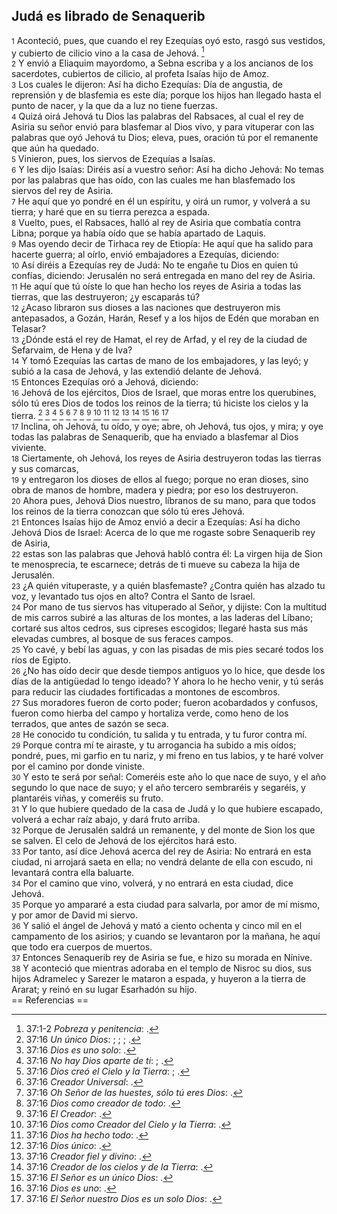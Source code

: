 == Judá es librado de Senaquerib ==

{{anchor|1}} <small>1</small> Aconteció, pues, que cuando el rey Ezequías oyó esto, rasgó sus vestidos, y cubierto de cilicio vino a la casa de Jehová. <ref>37:1-2 ''Pobreza y penitencia'': {{lib|LU|89|3|3}}.</ref><br>
{{anchor|2}} <small>2</small> Y envió a Eliaquim mayordomo, a Sebna escriba y a los ancianos de los sacerdotes, cubiertos de cilicio, al profeta Isaías hijo de Amoz.<br>
{{anchor|3}} <small>3</small> Los cuales le dijeron: Así ha dicho Ezequías: Día de angustia, de reprensión y de blasfemia es este día; porque los hijos han llegado hasta el punto de nacer, y la que da a luz no tiene fuerzas.<br>
{{anchor|4}} <small>4</small> Quizá oirá Jehová tu Dios las palabras del Rabsaces, al cual el rey de Asiria su señor envió para blasfemar al Dios vivo, y para vituperar con las palabras que oyó Jehová tu Dios; eleva, pues, oración tú por el remanente que aún ha quedado.<br>
{{anchor|5}} <small>5</small> Vinieron, pues, los siervos de Ezequías a Isaías.<br>
{{anchor|6}} <small>6</small> Y les dijo Isaías: Diréis así a vuestro señor: Así ha dicho Jehová: No temas por las palabras que has oído, con las cuales me han blasfemado los siervos del rey de Asiria.<br>
{{anchor|7}} <small>7</small> He aquí que yo pondré en él un espíritu, y oirá un rumor, y volverá a su tierra; y haré que en su tierra perezca a espada.<br>
{{anchor|8}} <small>8</small> Vuelto, pues, el Rabsaces, halló al rey de Asiria que combatía contra Libna; porque ya había oído que se había apartado de Laquis.<br>
{{anchor|9}} <small>9</small> Mas oyendo decir de Tirhaca rey de Etiopía: He aquí que ha salido para hacerte guerra; al oírlo, envió embajadores a Ezequías, diciendo:<br>
{{anchor|10}} <small>10</small> Así diréis a Ezequías rey de Judá: No te engañe tu Dios en quien tú confías, diciendo: Jerusalén no será entregada en mano del rey de Asiria.<br>
{{anchor|11}} <small>11</small> He aquí que tú oíste lo que han hecho los reyes de Asiria a todas las tierras, que las destruyeron; ¿y escaparás tú?<br>
{{anchor|12}} <small>12</small> ¿Acaso libraron sus dioses a las naciones que destruyeron mis antepasados, a Gozán, Harán, Resef y a los hijos de Edén que moraban en Telasar?<br>
{{anchor|13}} <small>13</small> ¿Dónde está el rey de Hamat, el rey de Arfad, y el rey de la ciudad de Sefarvaim, de Hena y de Iva?<br>
{{anchor|14}} <small>14</small> Y tomó Ezequías las cartas de mano de los embajadores, y las leyó; y subió a la casa de Jehová, y las extendió delante de Jehová.<br>
{{anchor|15}} <small>15</small> Entonces Ezequías oró a Jehová, diciendo:<br>
{{anchor|16}} <small>16</small> Jehová de los ejércitos, Dios de Israel, que moras entre los querubines, sólo tú eres Dios de todos los reinos de la tierra; tú hiciste los cielos y la tierra. <ref>37:16 ''Un único Dios'': {{lib|LU|131|10|2}}; {{lib|LU|131|10|2}}; {{lib|LU|92|5|8}}; {{lib|LU|92|6|6}}.</ref> <ref>37:16 ''Dios es uno solo'': {{lib|LU|1|7|6}}.</ref> <ref>37:16 ''No hay Dios aparte de ti'': {{lib|LU|1|0|1}}; {{lib|LU|1|0|1}}.</ref> <ref>37:16 ''Dios creó el Cielo y la Tierra'': {{lib|LU|131|2|2}}; {{lib|LU|92|6|6}}.</ref> <ref>37:16 ''Creador Universal'': {{lib|LU|142|3|7}}.</ref> <ref>37:16 ''Oh Señor de las huestes, sólo tú eres Dios'': {{lib|LU|92|6|6}}.</ref> <ref>37:16 ''Dios como creador de todo'': {{lib|LU|95|5|9}}.</ref> <ref>37:16 ''El Creador'': {{lib|LU|131|10|6}}.</ref> <ref>37:16 ''Dios como Creador del Cielo y la Tierra'': {{lib|LU|0|2|9}}.</ref> <ref>37:16 ''Dios ha hecho todo'': {{lib|LU|6|1|3}}.</ref> <ref>37:16 ''Dios único'': {{lib|LU|45|4|8}}.</ref> <ref>37:16 ''Creador fiel y divino'': {{lib|LU|2|1|2}}.</ref> <ref>37:16 ''Creador de los cielos y de la Tierra'': {{lib|LU|128|1|10}}.</ref> <ref>37:16 ''El Señor es un único Dios'': {{lib|LU|96|5|5}}.</ref> <ref>37:16 ''Dios es uno'': {{lib|LU|56|4|4}}.</ref> <ref>37:16 ''El Señor nuestro Dios es un solo Dios'': {{lib|LU|10|7|1}}.</ref><br>
{{anchor|17}} <small>17</small> Inclina, oh Jehová, tu oído, y oye; abre, oh Jehová, tus ojos, y mira; y oye todas las palabras de Senaquerib, que ha enviado a blasfemar al Dios viviente.<br>
{{anchor|18}} <small>18</small> Ciertamente, oh Jehová, los reyes de Asiria destruyeron todas las tierras y sus comarcas,<br>
{{anchor|19}} <small>19</small> y entregaron los dioses de ellos al fuego; porque no eran dioses, sino obra de manos de hombre, madera y piedra; por eso los destruyeron.<br>
{{anchor|20}} <small>20</small> Ahora pues, Jehová Dios nuestro, líbranos de su mano, para que todos los reinos de la tierra conozcan que sólo tú eres Jehová.<br>
{{anchor|21}} <small>21</small> Entonces Isaías hijo de Amoz envió a decir a Ezequías: Así ha dicho Jehová Dios de Israel: Acerca de lo que me rogaste sobre Senaquerib rey de Asiria,<br>
{{anchor|22}} <small>22</small> estas son las palabras que Jehová habló contra él: La virgen hija de Sion te menosprecia, te escarnece; detrás de ti mueve su cabeza la hija de Jerusalén.<br>
{{anchor|23}} <small>23</small> ¿A quién vituperaste, y a quién blasfemaste? ¿Contra quién has alzado tu voz, y levantado tus ojos en alto? Contra el Santo de Israel.<br>
{{anchor|24}} <small>24</small> Por mano de tus siervos has vituperado al Señor, y dijiste: Con la multitud de mis carros subiré a las alturas de los montes, a las laderas del Líbano; cortaré sus altos cedros, sus cipreses escogidos; llegaré hasta sus más elevadas cumbres, al bosque de sus feraces campos.<br>
{{anchor|25}} <small>25</small> Yo cavé, y bebí las aguas, y con las pisadas de mis pies secaré todos los ríos de Egipto.<br>
{{anchor|26}} <small>26</small> ¿No has oído decir que desde tiempos antiguos yo lo hice, que desde los días de la antigüedad lo tengo ideado? Y ahora lo he hecho venir, y tú serás para reducir las ciudades fortificadas a montones de escombros.<br>
{{anchor|27}} <small>27</small> Sus moradores fueron de corto poder; fueron acobardados y confusos, fueron como hierba del campo y hortaliza verde, como heno de los terrados, que antes de sazón se seca.<br>
{{anchor|28}} <small>28</small> He conocido tu condición, tu salida y tu entrada, y tu furor contra mí.<br>
{{anchor|29}} <small>29</small> Porque contra mí te airaste, y tu arrogancia ha subido a mis oídos; pondré, pues, mi garfio en tu nariz, y mi freno en tus labios, y te haré volver por el camino por donde viniste.<br>
{{anchor|30}} <small>30</small> Y esto te será por señal: Comeréis este año lo que nace de suyo, y el año segundo lo que nace de suyo; y el año tercero sembraréis y segaréis, y plantaréis viñas, y comeréis su fruto.<br>
{{anchor|31}} <small>31</small> Y lo que hubiere quedado de la casa de Judá y lo que hubiere escapado, volverá a echar raíz abajo, y dará fruto arriba.<br>
{{anchor|32}} <small>32</small> Porque de Jerusalén saldrá un remanente, y del monte de Sion los que se salven. El celo de Jehová de los ejércitos hará esto.<br>
{{anchor|33}} <small>33</small> Por tanto, así dice Jehová acerca del rey de Asiria: No entrará en esta ciudad, ni arrojará saeta en ella; no vendrá delante de ella con escudo, ni levantará contra ella baluarte.<br>
{{anchor|34}} <small>34</small> Por el camino que vino, volverá, y no entrará en esta ciudad, dice Jehová.<br>
{{anchor|35}} <small>35</small> Porque yo ampararé a esta ciudad para salvarla, por amor de mí mismo, y por amor de David mi siervo.<br>
{{anchor|36}} <small>36</small> Y salió el ángel de Jehová y mató a ciento ochenta y cinco mil en el campamento de los asirios; y cuando se levantaron por la mañana, he aquí que todo era cuerpos de muertos.<br>
{{anchor|37}} <small>37</small> Entonces Senaquerib rey de Asiria se fue, e hizo su morada en Nínive.<br>
{{anchor|38}} <small>38</small> Y aconteció que mientras adoraba en el templo de Nisroc su dios, sus hijos Adramelec y Sarezer le mataron a espada, y huyeron a la tierra de Ararat; y reinó en su lugar Esarhadón su hijo.<br>
== Referencias ==

<references />
